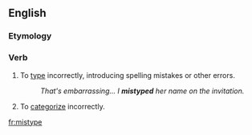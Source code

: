 ==English==

===Etymology===
{{prefix|mis|type|lang=en}}

===Verb===
{{en-verb|mistyp}}

# To [[type]] incorrectly, introducing spelling mistakes or other errors.
#:''That's embarrassing... I '''mistyped''' her name on the invitation.''
# To [[categorize]] incorrectly.

[[fr:mistype]]